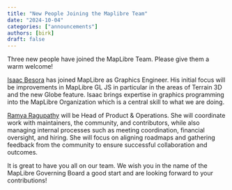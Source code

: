 ```yaml
---
title: "New People Joining the Maplibre Team"
date: "2024-10-04"
categories: ["announcements"]
authors: [birk]
draft: false
---
```


Three new people have joined the MapLibre Team. Please give them a warm welcome!

[Isaac Besora](about/isaac/) has joined MapLibre as Graphics Engineer. His initial focus will be improvements in MapLibre GL JS in particular in the areas of Terrain 3D and the new Globe feature. Isaac brings expertise in graphics programming into the MapLibre Organization which is a central skill to what we are doing.

[Ramya Ragupathy](about/ramya/) will be Head of Product & Operations. She will coordinate work with maintainers, the community, and contributors, while also managing internal processes such as meeting coordination, financial oversight, and hiring. She will focus on aligning roadmaps and gathering feedback from the community to ensure successful collaboration and outcomes.

It is great to have you all on our team. We wish you in the name of the MapLibre Governing Board a good start and are looking forward to your contributions!
